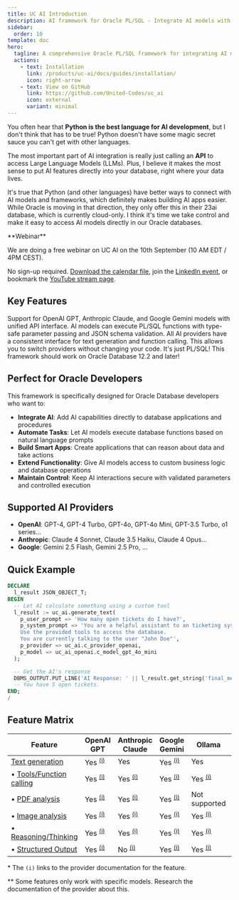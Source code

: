 ```yaml
---
title: UC AI Introduction
description: AI framework for Oracle PL/SQL - Integrate AI models with function calling capabilities
sidebar:
  order: 10
template: doc
hero:
  tagline: A comprehensive Oracle PL/SQL framework for integrating AI models (OpenAI GPT, Anthropic Claude, Google Gemini, Ollama) with function calling capabilities directly in your database.
  actions:
    - text: Installation
      link: /products/uc-ai/docs/guides/installation/
      icon: right-arrow
    - text: View on GitHub
      link: https://github.com/United-Codes/uc_ai
      icon: external
      variant: minimal
---
```



You often hear that **Python is the best language for AI development**, but I don't think that has to be true! Python doesn't have some magic secret sauce you can't get with other languages.

The most important part of AI integration is really just calling an **API** to access Large Language Models (LLMs). Plus, I believe it makes the most sense to put AI features directly into your database, right where your data lives.

It's true that Python (and other languages) have better ways to connect with AI models and frameworks, which definitely makes building AI apps easier. While Oracle is moving in that direction, they only offer this in their 23ai database, which is currently cloud-only. I think it's time we take control and make it easy to access AI models directly in our Oracle databases.

<Aside type="tip">
**Webinar**

We are doing a free webinar on UC AI on the 10th September (10 AM EDT / 4PM CEST).

No sign-up required. [Download the calendar file](https://drive.google.com/file/d/1oHZHWqEIrzF4Kd-ZMrBSkn05v7ukHk9-/view), join the [LinkedIn event](https://www.linkedin.com/events/7364263786066690050/), or bookmark the [YouTube stream page](https://www.youtube.com/live/k4Vt7AKXCnM).

</Aside>

## Key Features


<CardGrid>
  <Card title="Multi-Provider Support" icon="rocket">
    Support for OpenAI GPT, Anthropic Claude, and Google Gemini models with
    unified API interface.
  </Card>
  <Card title="Function Calling" icon="puzzle">
    AI models can execute PL/SQL functions with type-safe parameter passing and
    JSON schema validation.
  </Card>
  <Card title="Unified API" icon="seti:json">
    All AI providers have a consistent interface for text generation and
    function calling. This allows you to switch providers without changing your
    code.
  </Card>
  <Card title="Runs on older DBs" icon="seti:db">
    It's just PL/SQL! This framework should work on Oracle Database 12.2 and
    later!
  </Card>
</CardGrid>

## Perfect for Oracle Developers

This framework is specifically designed for Oracle Database developers who want to:

- **Integrate AI**: Add AI capabilities directly to database applications and procedures
- **Automate Tasks**: Let AI models execute database functions based on natural language prompts
- **Build Smart Apps**: Create applications that can reason about data and take actions
- **Extend Functionality**: Give AI models access to custom business logic and database operations
- **Maintain Control**: Keep AI interactions secure with validated parameters and controlled execution

## Supported AI Providers

- **OpenAI**: GPT-4, GPT-4 Turbo, GPT-4o, GPT-4o Mini, GPT-3.5 Turbo, o1 series...
- **Anthropic**: Claude 4 Sonnet, Claude 3.5 Haiku, Claude 4 Opus...
- **Google**: Gemini 2.5 Flash, Gemini 2.5 Pro, ...

## Quick Example

```sql
DECLARE
  l_result JSON_OBJECT_T;
BEGIN
  -- Let AI calculate something using a custom tool
  l_result := uc_ai.generate_text(
    p_user_prompt => 'How many open tickets do I have?',
    p_system_prompt => 'You are a helpful assistant to an ticketing system.
    Use the provided tools to access the database.
    You are currently talking to the user "John Doe"',
    p_provider => uc_ai.c_provider_openai,
    p_model => uc_ai_openai.c_model_gpt_4o_mini
  );

  -- Get the AI's response
  DBMS_OUTPUT.PUT_LINE('AI Response: ' || l_result.get_string('final_message'));
  -- You have 5 open tickets.
END;
/
```

## Feature Matrix

| Feature                                                                                        | OpenAI GPT                                                                                                         | Anthropic Claude                                                                                                                                       | Google Gemini                                                                   | Ollama                                                                                                  | OCI                                                                                                               |
| ---------------------------------------------------------------------------------------------- | ------------------------------------------------------------------------------------------------------------------ | ------------------------------------------------------------------------------------------------------------------------------------------------------ | ------------------------------------------------------------------------------- | ------------------------------------------------------------------------------------------------------- | ----------------------------------------------------------------------------------------------------------------- |
| [Text generation](/products/uc-ai/docs/api/generate_text/)                                     | Yes <sup>[(i)](https://platform.openai.com/docs/guides/text?api-mode=responses)</sup>                              | Yes                                                                                                                                                    | Yes <sup>[(i)](https://ai.google.dev/gemini-api/docs/text-generation)</sup>     | Yes                                                                                                     | Yes<sup>[(i)](https://docs.oracle.com/en-us/iaas/api/#/en/generative-ai-inference/20231130/ChatResult/Chat)</sup> |
| • [Tools/Function calling](/products/uc-ai/docs/guides/tools/)                                 | Yes <sup>[(i)](https://platform.openai.com/docs/guides/function-calling?api-mode=responses)</sup>                  | Yes <sup>[(i)](https://docs.anthropic.com/en/docs/agents-and-tools/tool-use/overview)</sup>                                                            | Yes <sup>[(i)](https://ai.google.dev/gemini-api/docs/function-calling)</sup>    | Yes <sup>[(i)](https://ollama.com/blog/tool-support)</sup>                                              | Yes                                                                                                               |
| • [PDF analysis](/products/uc-ai/docs/guides/file_analysis/#example-1-analyze-a-pdf-file)      | Yes <sup>[(i)](https://platform.openai.com/docs/guides/pdf-files?api-mode=responses)</sup>                         | Yes <sup>[(i)](https://docs.anthropic.com/en/docs/build-with-claude/pdf-support)</sup>                                                                 | Yes <sup>[(i)](https://ai.google.dev/gemini-api/docs/document-processing)</sup> | Not supported                                                                                           | No                                                                                                                |
| • [Image analysis](/products/uc-ai/docs/guides/file_analysis/#example-2-analyze-an-image-file) | Yes <sup>[(i)](https://platform.openai.com/docs/guides/images-vision?api-mode=responses#analyze-images)</sup>      | Yes <sup>[(i)](https://docs.anthropic.com/en/docs/build-with-claude/vision)</sup>                                                                      | Yes <sup>[(i)](https://ai.google.dev/gemini-api/docs/image-understanding)</sup> | Yes <sup>[(i)](https://ollama.com/blog/vision-models)</sup>                                             | No                                                                                                                |
| • [Reasoning/Thinking](/products/uc-ai/docs/guides/reasoning)                                  | Yes <sup>[(i)](https://platform.openai.com/docs/guides/reasoning?api-mode=responses)</sup>                         | Yes <sup>[(i)](https://docs.anthropic.com/en/docs/build-with-claude/extended-thinking#best-practices-and-considerations-for-extended-thinking)</sup>   | Yes <sup>[(i)](https://ai.google.dev/gemini-api/docs/thinking)</sup>            | Yes <sup>[(i)](https://ollama.com/blog/thinking)</sup>                                                  | No                                                                                                                |
| • [Structured Output](/products/uc-ai/docs/guides/structured_output)                           | Yes <sup>[(i)](https://platform.openai.com/docs/guides/structured-outputs?lang=curl&example=structured-data)</sup> | No <sup>[(i)](https://docs.anthropic.com/en/docs/test-and-evaluate/strengthen-guardrails/increase-consistency#specify-the-desired-output-format)</sup> | Yes <sup>[(i)](https://ai.google.dev/gemini-api/docs/structured-output)</sup>   | Yes <sup>[(i)](https://github.com/ollama/ollama/blob/main/docs/api.md#request-structured-outputs)</sup> | No                                                                                                                |

\* The `(i)` links to the provider documentation for the feature.

\*\* Some features only work with specific models. Research the documentation of the provider about this.
